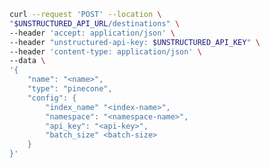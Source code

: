```bash curl
curl --request 'POST' --location \
"$UNSTRUCTURED_API_URL/destinations" \
--header 'accept: application/json' \
--header "unstructured-api-key: $UNSTRUCTURED_API_KEY" \
--header 'content-type: application/json' \
--data \
'{
    "name": "<name>",
    "type": "pinecone",
    "config": {
        "index_name" "<index-name>", 
        "namespace": "<namespace-name>",
        "api_key": "<api-key>",
        "batch_size" <batch-size>
    }
}'
```